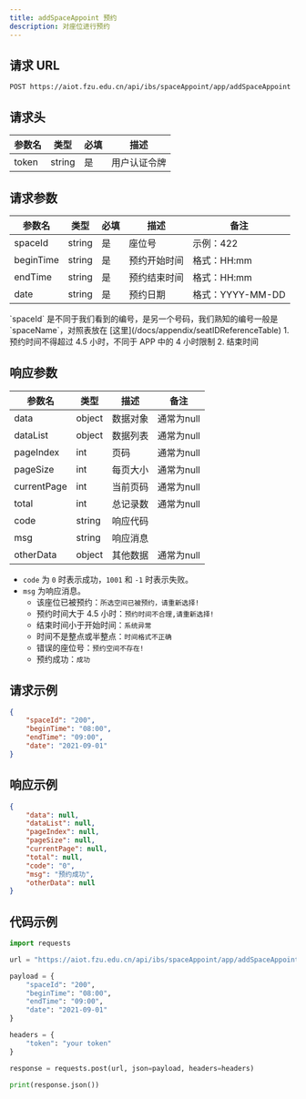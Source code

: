 ```yaml
---
title: addSpaceAppoint 预约
description: 对座位进行预约
---
```


## 请求 URL

```http
POST https://aiot.fzu.edu.cn/api/ibs/spaceAppoint/app/addSpaceAppoint
```

## 请求头

| 参数名 | 类型   | 必填 | 描述         |
| ------ | ------ | ---- | ------------ |
| token  | string | 是   | 用户认证令牌 |

## 请求参数

| 参数名    | 类型   | 必填 | 描述         | 备注             |
| --------- | ------ | ---- | ------------ | ---------------- |
| spaceId   | string | 是   | 座位号       | 示例：422        |
| beginTime | string | 是   | 预约开始时间 | 格式：HH:mm      |
| endTime   | string | 是   | 预约结束时间 | 格式：HH:mm      |
| date      | string | 是   | 预约日期     | 格式：YYYY-MM-DD |

<Note type="warning" title="Warning">
`spaceId` 是不同于我们看到的编号，是另一个号码，我们熟知的编号一般是 `spaceName`，对照表放在 [这里](/docs/appendix/seatIDReferenceTable)
</Note>


<Note type="note" title="Note">
1. 预约时间不得超过 4.5 小时，不同于 APP 中的 4 小时限制
2. 结束时间
</Note>

## 响应参数

| 参数名      | 类型   | 描述                   | 备注                   |
| ----------- | ------ | ---------------------- | ---------------------- |
| data        | object | 数据对象 |  通常为null |
| dataList    | object | 数据列表 | 通常为null |
| pageIndex   | int    | 页码 | 通常为null |
| pageSize    | int    | 每页大小 | 通常为null |
| currentPage | int    | 当前页码 | 通常为null |
| total       | int    | 总记录数 | 通常为null |
| code        | string | 响应代码 |  |
| msg         | string | 响应消息 |  |
| otherData   | object | 其他数据 | 通常为null |

- `code` 为 `0` 时表示成功，`1001` 和 `-1` 时表示失败。
- `msg` 为响应消息。
    - 该座位已被预约：`所选空间已被预约，请重新选择!`
    - 预约时间大于 4.5 小时：`预约时间不合理,请重新选择!`
    - 结束时间小于开始时间：`系统异常`
    - 时间不是整点或半整点：`时间格式不正确`
    - 错误的座位号：`预约空间不存在!`
    - 预约成功：`成功`


## 请求示例

```json
{
    "spaceId": "200",
    "beginTime": "08:00",
    "endTime": "09:00",
    "date": "2021-09-01"
}
```

## 响应示例

```json
{
    "data": null,
    "dataList": null,
    "pageIndex": null,
    "pageSize": null,
    "currentPage": null,
    "total": null,
    "code": "0",
    "msg": "预约成功",
    "otherData": null
}
```

## 代码示例

```python
import requests

url = "https://aiot.fzu.edu.cn/api/ibs/spaceAppoint/app/addSpaceAppoint"

payload = {
    "spaceId": "200",
    "beginTime": "08:00",
    "endTime": "09:00",
    "date": "2021-09-01"
}

headers = {
    "token": "your token"
}

response = requests.post(url, json=payload, headers=headers)

print(response.json())
```
